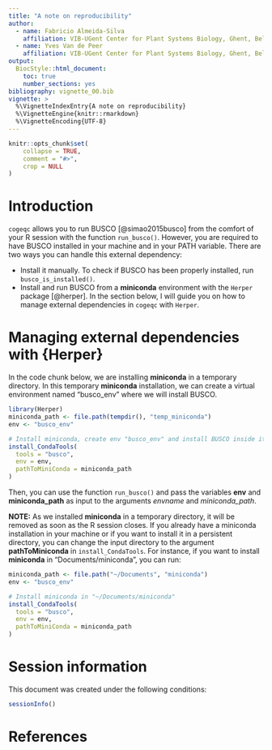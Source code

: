 ```yaml
---
title: "A note on reproducibility"
author: 
  - name: Fabricio Almeida-Silva
    affiliation: VIB-UGent Center for Plant Systems Biology, Ghent, Belgium
  - name: Yves Van de Peer
    affiliation: VIB-UGent Center for Plant Systems Biology, Ghent, Belgium
output: 
  BiocStyle::html_document:
    toc: true
    number_sections: yes
bibliography: vignette_00.bib
vignette: >
  %\VignetteIndexEntry{A note on reproducibility}
  %\VignetteEngine{knitr::rmarkdown}
  %\VignetteEncoding{UTF-8}  
---
```


```r
knitr::opts_chunk$set(
    collapse = TRUE,
    comment = "#>",
    crop = NULL
)
```

# Introduction

`cogeqc` allows you to run BUSCO [@simao2015busco] from the comfort of your R session with the function `run_busco()`. However, you are required to have BUSCO installed in your machine and in your PATH variable. There are two ways you can handle this external dependency:

- Install it manually. To check if BUSCO has been properly installed, run `busco_is_installed()`.
- Install and run BUSCO from a **miniconda** environment with the `Herper` package [@herper]. In the section below, I will guide you on how to manage external dependencies in `cogeqc` with `Herper`.

# Managing external dependencies with {Herper}

In the code chunk below, we are installing **miniconda** in a temporary directory. In this temporary **miniconda** installation, we can create a virtual environment named "busco_env" where we will install BUSCO.

```r
library(Herper)
miniconda_path <- file.path(tempdir(), "temp_miniconda")
env <- "busco_env"

# Install miniconda, create env "busco_env" and install BUSCO inside it
install_CondaTools(
  tools = "busco", 
  env = env, 
  pathToMiniConda = miniconda_path
)
```

Then, you can use the function `run_busco()` and pass the variables **env** and **miniconda_path** as input to the arguments *envname* and *miniconda_path*.

**NOTE:** As we installed **miniconda** in a temporary directory, it will be removed as soon as the R session closes. If you already have a miniconda installation in your machine or if you want to install it in a persistent directory, you can change the input directory to the argument **pathToMiniconda** in `install_CondaTools`. For instance, if you want to install **miniconda** in "Documents/miniconda", you can run:

```r
miniconda_path <- file.path("~/Documents", "miniconda")
env <- "busco_env"

# Install miniconda in "~/Documents/miniconda"
install_CondaTools(
  tools = "busco", 
  env = env, 
  pathToMiniConda = miniconda_path
)
```

# Session information {.unnumbered}

This document was created under the following conditions:

```r
sessionInfo()
```

# References {.unnumbered}


